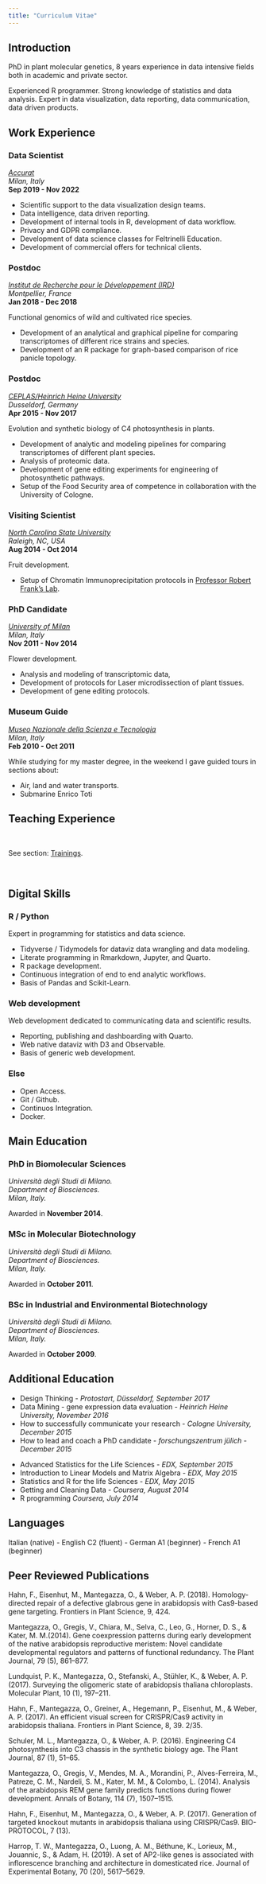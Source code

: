 ```yaml
---
title: "Curriculum Vitae"
---
```


## Introduction

::: {.cv}

PhD in plant molecular genetics, 8 years experience in data intensive fields both in academic and private sector.

Experienced R programmer. Strong knowledge of statistics and data analysis. Expert in data visualization, data reporting, data communication, data driven products.

:::

## Work Experience

:::: {.grid .cv style="--bs-columns: 6;"}

::: {.g-col-6 .g-col-sm-3 .g-col-xxl-2}

###  Data Scientist

*[Accurat](https://accurat.it/) <br> Milan, Italy* <br>
**Sep 2019 - Nov 2022**

- Scientific support to the data visualization design teams.
- Data intelligence, data driven reporting.
- Development of internal tools in R, development of data workflow.
- Privacy and GDPR compliance.
- Development of data science classes for Feltrinelli Education.
- Development of commercial offers for technical clients.

:::

::: {.g-col-6 .g-col-sm-3 .g-col-xxl-2}

###  Postdoc

*[Institut de Recherche pour le Développement (IRD)](https://www.ird.fr/) <br> Montpellier, France* <br>
**Jan 2018 - Dec 2018**

Functional genomics of wild and cultivated rice species.

- Development of an analytical and graphical pipeline for comparing transcriptomes of different rice strains and species.
- Development of an R package for graph-based comparison of rice panicle topology.


:::

::: {.g-col-6 .g-col-sm-3 .g-col-xxl-2}

###  Postdoc

*[CEPLAS/Heinrich Heine University](https://www.ceplas.eu/en/home/) <br> Dusseldorf, Germany* <br>
**Apr 2015 - Nov 2017**

Evolution and synthetic biology of C4 photosynthesis in plants.

- Development of analytic and modeling pipelines for comparing transcriptomes of different plant species.
- Analysis of proteomic data.
- Development of gene editing experiments for engineering of photosynthetic pathways.
- Setup of the Food Security area of competence in collaboration with the University of Cologne.

:::

::: {.g-col-6 .g-col-sm-3 .g-col-xxl-2}

###  Visiting Scientist

*[North Carolina State University](https://www.ncsu.edu/) <br> Raleigh, NC, USA* <br>
**Aug 2014 - Oct 2014**

Fruit development.

- Setup of Chromatin Immunoprecipitation protocols in [Professor Robert Frank’s Lab](https://frankslab.wordpress.ncsu.edu/).

:::

::: {.g-col-6 .g-col-sm-3 .g-col-xxl-2}

###  PhD Candidate

*[University of Milan](https://www.unimi.it/en) <br> Milan, Italy* <br>
**Nov 2011 - Nov 2014**

Flower development.

- Analysis and modeling of transcriptomic data,
- Development of protocols for Laser microdissection of plant tissues.
- Development of gene editing protocols.

:::

::: {.g-col-6 .g-col-sm-3 .g-col-xxl-2}

###  Museum Guide

*[Museo Nazionale della Scienza e Tecnologia](https://www.museoscienza.org/en) <br> Milan, Italy* <br>
**Feb 2010 - Oct 2011**

While studying for my master degree, in the weekend I gave guided tours in sections about:

- Air, land and water transports.
- Submarine Enrico Toti

:::

::::

## Teaching Experience

::: {.cv}

<br>

See section: [Trainings](trainings.html).

<br>

:::

## Digital Skills

:::: {.grid .cv style="--bs-columns: 6;"}

::: {.g-col-6 .g-col-sm-3 .g-col-xxl-2}

###  R / Python

Expert in programming for statistics and data science.

- Tidyverse / Tidymodels for dataviz data wrangling and data modeling.
- Literate programming in Rmarkdown, Jupyter, and Quarto.
- R package development.
- Continuous integration of end to end analytic workflows.
- Basis of Pandas and Scikit-Learn.

:::

::: {.g-col-6 .g-col-sm-3 .g-col-xxl-2}

###  Web development

Web development dedicated to communicating data and scientific results.

- Reporting, publishing and dashboarding with Quarto.
- Web native dataviz with D3 and Observable.
- Basis of generic web development.

:::

::: {.g-col-6 .g-col-sm-3 .g-col-xxl-2}

###  Else

- Open Access.
- Git / Github.
- Continuos Integration.
- Docker.

:::

::::

## Main Education

:::: {.grid .cv style="--bs-columns: 6;"}

::: {.g-col-6 .g-col-sm-3 .g-col-xxl-2}

###  PhD in Biomolecular Sciences

*Università degli Studi di Milano.*<br>
*Department of Biosciences.* <br>
*Milan, Italy.*

Awarded in **November 2014**.

:::

::: {.g-col-6 .g-col-sm-3 .g-col-xxl-2}

###  MSc in Molecular Biotechnology

*Università degli Studi di Milano.*<br>
*Department of Biosciences.* <br>
*Milan, Italy.*

Awarded in **October 2011**.

:::

::: {.g-col-6 .g-col-sm-3 .g-col-xxl-2}

###  BSc in Industrial and Environmental Biotechnology

*Università degli Studi di Milano.*<br>
*Department of Biosciences.* <br>
*Milan, Italy.*

Awarded in **October 2009**.

:::

::::

## Additional Education

:::: {.grid .cv style="--bs-columns: 6;"}

::: {.g-col-6 .g-col-md-3}

- Design Thinking - *Protostart, Düsseldorf, September 2017*
- Data Mining - gene expression data evaluation - *Heinrich Heine University, November 2016*
- How to successfully communicate your research - *Cologne University, December 2015* 
- How to lead and coach a PhD candidate - *forschungszentrum jülich - December 2015*

:::
::: {.g-col-6 .g-col-md-3}


-  Advanced Statistics for the Life Sciences - *EDX, September 2015*
- Introduction to Linear Models and Matrix Algebra - *EDX, May 2015*
- Statistics and R for the life Sciences - *EDX, May 2015*
- Getting and Cleaning Data - *Coursera, August 2014*
- R programming *Coursera, July 2014 *

:::

::::

## Languages

::: {.cv}

Italian (native) -
English C2 (fluent) -
German A1 (beginner) -
French A1 (beginner)

:::

## Peer Reviewed Publications

:::: {.grid .bib style="--bs-columns: 6;"}

::: {.g-col-6 .g-col-md-3}

Hahn, F., Eisenhut, M., Mantegazza, O., & Weber, A. P. (2018). Homology-directed repair of a defective glabrous gene in arabidopsis with Cas9-based gene targeting. Frontiers in Plant Science, 9, 424.

Mantegazza, O., Gregis, V., Chiara, M., Selva, C., Leo, G., Horner, D. S., & Kater, M. M.(2014). Gene coexpression patterns during early development of the native arabidopsis reproductive meristem: Novel candidate developmental regulators and patterns of functional redundancy. The Plant Journal, 79 (5), 861–877.

Lundquist, P. K., Mantegazza, O., Stefanski, A., Stühler, K., & Weber, A. P. (2017). Surveying the oligomeric state of arabidopsis thaliana chloroplasts. Molecular Plant, 10 (1), 197–211.

Hahn, F., Mantegazza, O., Greiner, A., Hegemann, P., Eisenhut, M., & Weber, A. P. (2017). An efficient visual screen for CRISPR/Cas9 activity in arabidopsis thaliana. Frontiers in Plant Science, 8, 39. 2/35.

:::

::: {.g-col-6 .g-col-md-3}

Schuler, M. L., Mantegazza, O., & Weber, A. P. (2016). Engineering C4 photosynthesis into C3 chassis in the synthetic biology age. The Plant Journal, 87 (1), 51–65.

Mantegazza, O., Gregis, V., Mendes, M. A., Morandini, P., Alves-Ferreira, M., Patreze, C. M., Nardeli, S. M., Kater, M. M., & Colombo, L. (2014). Analysis of the arabidopsis REM gene family predicts functions during flower development. Annals of Botany, 114 (7), 1507–1515.

Hahn, F., Eisenhut, M., Mantegazza, O., & Weber, A. P. (2017). Generation of targeted knockout mutants in arabidopsis thaliana using CRISPR/Cas9. BIO-PROTOCOL, 7 (13).

Harrop, T. W., Mantegazza, O., Luong, A. M., Béthune, K., Lorieux, M., Jouannic, S., & Adam, H. (2019). A set of AP2-like genes is associated with inflorescence branching and architecture in domesticated rice. Journal of Experimental Botany, 70 (20), 5617–5629.


:::

::::
